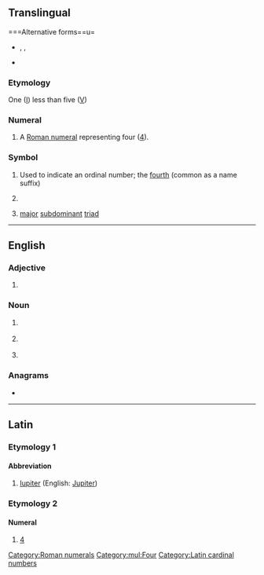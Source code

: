 {{also|iv|-iv|ív|-ív}}
{{character info/new|Ⅳ}}
==Translingual==

===Alternative forms==u=
* {{l|mul|iv}}, {{l|mul|IIII}}, {{l|mul|iiii}}
* {{l|mul|IV.}} {{qualifier|name suffix}}

===Etymology===
One ([[I]]) less than five ([[V]])

===Numeral===
{{head|mul|numeral}}

# A [[Roman numeral]] representing four ([[four|4]]).

===Symbol===
{{head|mul|symbol}}

# Used to indicate an ordinal number; the [[fourth]] (common as a name suffix)
# {{lb|mul|inorganic chemistry}} {{non-gloss definition|Specifying an oxidation state of 4}}
# {{lb|mul|music}} [[major]] [[subdominant]] [[triad]]

[[Category:Roman numerals]]

[[Category:mul:Four]]

----

==English==

===Adjective===
{{en-adj|-}}

# {{lb|en|medicine}} {{initialism of|intravenous|lang=en}}

===Noun===
{{en-noun}}

# {{lb|en|medicine}} {{initialism of|[[intravenous]] [[injection]]|lang=en}}
# {{lb|en|cryptography}} {{initialism of|[[initialization]] [[vector]]|lang=en}}
# {{lb|en|statistics}} {{initialism of|instrumental variable|lang=en}}

===Anagrams===
* {{anagrams|en|-vi-|V. I.|V.I.|VI|Vi|v.i.|vi|vi.}}

----

==Latin==

===Etymology 1===

====Abbreviation====
{{rfc-header|Abbreviation}}
{{head|la|abbreviation}}

# [[Iupiter]] (English: [[Jupiter]])

===Etymology 2===

====Numeral====
{{head|la|numeral}}

# [[4]]

[[Category:Latin cardinal numbers]]